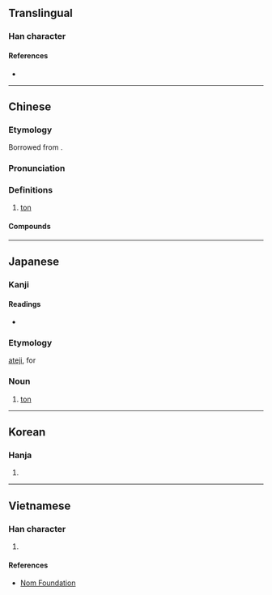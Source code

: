 {{also|吨}}
{{character info/new}}
==Translingual==

===Han character===
{{Han char|rn=30|rad=口|as=13|sn=16|four=61086|canj=RPUC|ids=⿰口頓}}

====References====
* {{Han ref|kx=0211.121|dkj=04429|hdz=10689.100|uh=5678|ud=22136|bh=BEB7|bd=48823}}

----

==Chinese==
{{zh-forms|s=吨}}

===Etymology===
Borrowed from {{bor|zh|en|ton}}.

===Pronunciation===
{{zh-pron
|m=噸
|ma=Zh-dun.ogg
|c=deon1
|h=pfs=tun/tún
|mn=xm,qz,zz:tun/xm,qz,zz:tan/tw:tùn/tw:tòng
|w=1ten
|mc=
|oc=
|cat=n
}}

===Definitions===
{{zh-hanzi}}

# [[ton]]

====Compounds====
{{zh-der|噸公里|噸海里|短噸|公噸|噸位|淨噸位|美噸|英噸|長噸|噸數|呫噸}}

{{zh-cat|Units of measure|Elementary}}

----

==Japanese==

===Kanji===
{{ja-kanji|grade=|rs=口13}}

====Readings====
* {{ja-readings|on=[[とん]] (ton)|kun=[[とん]] (ton)}}

===Etymology===
[[ateji]], for {{etyl|en|ja|sort=とん}} {{m|en|ton}}

===Noun===
{{ja-noun|とん|トン}}

# {{ja-def|トン}} [[ton]]

----

==Korean==

===Hanja===
{{ko-hanja|hangeul=[[톤]]|mr=t'on}}

# {{defn|lang=ko|sort=口13}}

----

==Vietnamese==

===Han character===
{{vi-hantu|[[đốn]]|rs=口13}}

# {{defn|lang=vi|sort=口13}}

====References====
* [http://nomfoundation.org/common/nom_details.php?codepoint=5678 Nom Foundation]